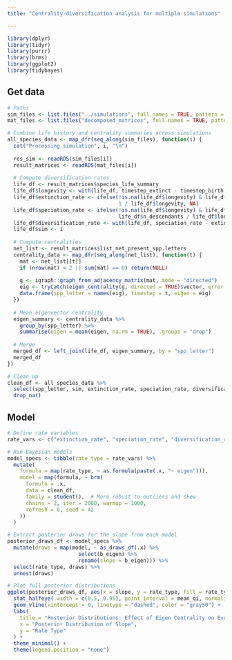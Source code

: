 ```yaml
---
title: "Centrality-diversification analysis for multiple simulations"

---
```


```r
library(dplyr)
library(tidyr)
library(purrr)
library(brms)
library(ggplot2)
library(tidybayes)
```



## Get data

```r

# Paths
sim_files <- list.files("../simulations", full.names = TRUE, pattern = "res_sim_\\d+\\.rds")
mat_files <- list.files("decomposed_matrices", full.names = TRUE, pattern = "sdv_matrices_\\d+\\.rds")

# Combine life history and centrality summaries across simulations
all_species_data <- map_dfr(seq_along(sim_files), function(i) {
  cat("Processing simulation", i, "\n")
  
  res_sim <- readRDS(sim_files[i])
  result_matrices <- readRDS(mat_files[i])
  
  # Compute diversification rates
  life_df <- result_matrices$species_life_summary
  life_df$longevity <- with(life_df, timestep_extinct - timestep_birth + 1)
  life_df$extinction_rate <- ifelse(!is.na(life_df$longevity) & life_df$longevity > 0,
                                    1 / life_df$longevity, NA)
  life_df$speciation_rate <- ifelse(!is.na(life_df$longevity) & life_df$longevity > 0,
                                    life_df$n_descendants / life_df$longevity, NA)
  life_df$diversification_rate <- with(life_df, speciation_rate - extinction_rate)
  life_df$sim <- i
  
  # Compute centralities
  net_list <- result_matrices$list_net_present_spp.letters
  centrality_data <- map_dfr(seq_along(net_list), function(t) {
    mat <- net_list[[t]]
    if (nrow(mat) < 2 || sum(mat) == 0) return(NULL)
    
    g <- igraph::graph_from_adjacency_matrix(mat, mode = "directed")
    eig <- tryCatch(eigen_centrality(g, directed = TRUE)$vector, error = function(e) rep(NA, length(V(g))))
    data.frame(spp_letter = names(eig), timestep = t, eigen = eig)
  })
  
  # Mean eigenvector centrality
  eigen_summary <- centrality_data %>%
    group_by(spp_letter) %>%
    summarise(eigen = mean(eigen, na.rm = TRUE), .groups = "drop")
  
  # Merge
  merged_df <- left_join(life_df, eigen_summary, by = "spp_letter")
  merged_df
})

# Clean up
clean_df <- all_species_data %>%
  select(spp_letter, sim, extinction_rate, speciation_rate, diversification_rate, eigen) %>%
  drop_na()

```

## Model

```r


# Define rate variables
rate_vars <- c("extinction_rate", "speciation_rate", "diversification_rate")

# Run Bayesian models
model_specs <- tibble(rate_type = rate_vars) %>%
  mutate(
    formula = map(rate_type, ~ as.formula(paste(.x, "~ eigen"))),
    model = map(formula, ~ brm(
      formula = .x,
      data = clean_df,
      family = student(),  # More robust to outliers and skew
      chains = 2, iter = 2000, warmup = 1000,
      refresh = 0, seed = 42
    ))
  )

# Extract posterior draws for the slope from each model
posterior_draws_df <- model_specs %>%
  mutate(draws = map(model, ~ as_draws_df(.x) %>% 
                       select(b_eigen) %>%
                       rename(slope = b_eigen))) %>%
  select(rate_type, draws) %>%
  unnest(draws)

# Plot full posterior distributions
ggplot(posterior_draws_df, aes(x = slope, y = rate_type, fill = rate_type)) +
  stat_halfeye(.width = c(0.5, 0.95), point_interval = mean_qi, normalize = "xy") +
  geom_vline(xintercept = 0, linetype = "dashed", color = "gray50") +
  labs(
    title = "Posterior Distributions: Effect of Eigen Centrality on Evolutionary Rates",
    x = "Posterior Distribution of Slope",
    y = "Rate Type"
  ) +
  theme_minimal() +
  theme(legend.position = "none")

```

